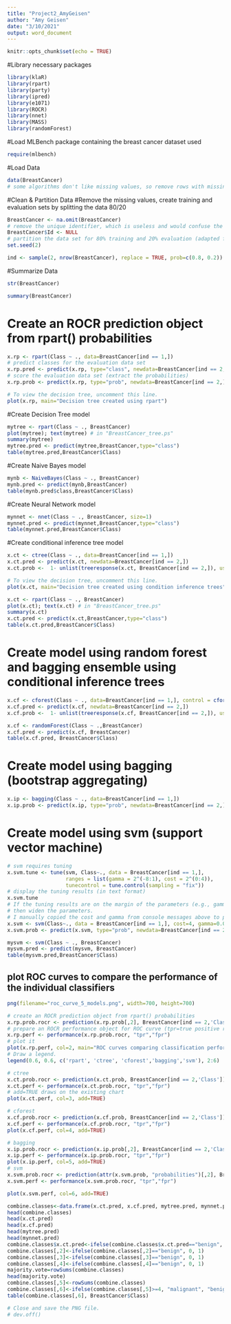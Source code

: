 ---
title: "Project2_AmyGeisen"
author: "Amy Geisen"
date: "3/10/2021"
output: word_document
---

```{r setup, include=FALSE}
knitr::opts_chunk$set(echo = TRUE)
```

#Library necessary packages
```{r}
library(klaR)
library(rpart)
library(party)
library(ipred)
library(e1071)
library(ROCR)
library(nnet)
library(MASS)
library(randomForest)
```
#Load MLBench package containing the breast cancer dataset used
```{r}
require(mlbench)
```

#Load Data
```{r}
data(BreastCancer)
# some algorithms don't like missing values, so remove rows with missing values
```

#Clean & Partition Data
#Remove the missing values, create training and evaluation sets by splitting the data 80/20
```{r}
BreastCancer <- na.omit(BreastCancer) 
# remove the unique identifier, which is useless and would confuse the machine learning algorithms
BreastCancer$Id <- NULL 
# partition the data set for 80% training and 20% evaluation (adapted from ?randomForest)
set.seed(2)

ind <- sample(2, nrow(BreastCancer), replace = TRUE, prob=c(0.8, 0.2))
```

#Summarize Data
```{r}
str(BreastCancer)
```

```{r}
summary(BreastCancer)
```

# Create an ROCR prediction object from rpart() probabilities
```{r}
x.rp <- rpart(Class ~ ., data=BreastCancer[ind == 1,])
# predict classes for the evaluation data set
x.rp.pred <- predict(x.rp, type="class", newdata=BreastCancer[ind == 2,])
# score the evaluation data set (extract the probabilities)
x.rp.prob <- predict(x.rp, type="prob", newdata=BreastCancer[ind == 2,])

# To view the decision tree, uncomment this line.
plot(x.rp, main="Decision tree created using rpart")
```
#Create Decision Tree model
```{r}
mytree <- rpart(Class ~ ., BreastCancer)
plot(mytree); text(mytree) # in "BreastCancer_tree.ps"
summary(mytree)
mytree.pred <- predict(mytree,BreastCancer,type="class")
table(mytree.pred,BreastCancer$Class)
```

#Create Naive Bayes model
```{r}
mynb <- NaiveBayes(Class ~ ., BreastCancer)
mynb.pred <- predict(mynb,BreastCancer)
table(mynb.pred$class,BreastCancer$Class)
```
#Create Neural Network model
```{r}
mynnet <- nnet(Class ~ ., BreastCancer, size=1)
mynnet.pred <- predict(mynnet,BreastCancer,type="class")
table(mynnet.pred,BreastCancer$Class)
```

#Create conditional inference tree model
```{r}
x.ct <- ctree(Class ~ ., data=BreastCancer[ind == 1,])
x.ct.pred <- predict(x.ct, newdata=BreastCancer[ind == 2,])
x.ct.prob <-  1- unlist(treeresponse(x.ct, BreastCancer[ind == 2,]), use.names=F)[seq(1,nrow(BreastCancer[ind == 2,])*2,2)]

# To view the decision tree, uncomment this line.
plot(x.ct, main="Decision tree created using condition inference trees")
```
```{r}
x.ct <- rpart(Class ~ ., BreastCancer)
plot(x.ct); text(x.ct) # in "BreastCancer_tree.ps"
summary(x.ct)
x.ct.pred <- predict(x.ct,BreastCancer,type="class")
table(x.ct.pred,BreastCancer$Class)
```
# Create model using random forest and bagging ensemble using conditional inference trees
```{r}
x.cf <- cforest(Class ~ ., data=BreastCancer[ind == 1,], control = cforest_unbiased(mtry = ncol(BreastCancer)-2))
x.cf.pred <- predict(x.cf, newdata=BreastCancer[ind == 2,])
x.cf.prob <-  1- unlist(treeresponse(x.cf, BreastCancer[ind == 2,]), use.names=F)[seq(1,nrow(BreastCancer[ind == 2,])*2,2)]
```

```{r}
x.cf <- randomForest(Class ~ .,BreastCancer)
x.cf.pred <- predict(x.cf, BreastCancer)
table(x.cf.pred, BreastCancer$Class)
```
# Create model using bagging (bootstrap aggregating)
```{r}
x.ip <- bagging(Class ~ ., data=BreastCancer[ind == 1,])
x.ip.prob <- predict(x.ip, type="prob", newdata=BreastCancer[ind == 2,])
```

# Create model using svm (support vector machine)
```{r}
# svm requires tuning
x.svm.tune <- tune(svm, Class~., data = BreastCancer[ind == 1,],
                   ranges = list(gamma = 2^(-8:1), cost = 2^(0:4)),
                   tunecontrol = tune.control(sampling = "fix"))
# display the tuning results (in text format)
x.svm.tune
# If the tuning results are on the margin of the parameters (e.g., gamma = 2^-8), 
# then widen the parameters.
# I manually copied the cost and gamma from console messages above to parameters below.
x.svm <- svm(Class~., data = BreastCancer[ind == 1,], cost=4, gamma=0.0625, probability = TRUE)
x.svm.prob <- predict(x.svm, type="prob", newdata=BreastCancer[ind == 2,], probability = TRUE)
```

```{r}
mysvm <- svm(Class ~ ., BreastCancer)
mysvm.pred <- predict(mysvm, BreastCancer)
table(mysvm.pred,BreastCancer$Class)
```

## plot ROC curves to compare the performance of the individual classifiers


```{r}
png(filename="roc_curve_5_models.png", width=700, height=700)
```

```{r}
# create an ROCR prediction object from rpart() probabilities
x.rp.prob.rocr <- prediction(x.rp.prob[,2], BreastCancer[ind == 2,'Class'])
# prepare an ROCR performance object for ROC curve (tpr=true positive rate, fpr=false positive rate)
x.rp.perf <- performance(x.rp.prob.rocr, "tpr","fpr")
# plot it
plot(x.rp.perf, col=2, main="ROC curves comparing classification performance of five machine learning models")
# Draw a legend.
legend(0.6, 0.6, c('rpart', 'ctree', 'cforest','bagging','svm'), 2:6)

# ctree
x.ct.prob.rocr <- prediction(x.ct.prob, BreastCancer[ind == 2,'Class'])
x.ct.perf <- performance(x.ct.prob.rocr, "tpr","fpr")
# add=TRUE draws on the existing chart 
plot(x.ct.perf, col=3, add=TRUE)

# cforest
x.cf.prob.rocr <- prediction(x.cf.prob, BreastCancer[ind == 2,'Class'])
x.cf.perf <- performance(x.cf.prob.rocr, "tpr","fpr")
plot(x.cf.perf, col=4, add=TRUE)

# bagging
x.ip.prob.rocr <- prediction(x.ip.prob[,2], BreastCancer[ind == 2,'Class'])
x.ip.perf <- performance(x.ip.prob.rocr, "tpr","fpr")
plot(x.ip.perf, col=5, add=TRUE)
# svm
x.svm.prob.rocr <- prediction(attr(x.svm.prob, "probabilities")[,2], BreastCancer[ind == 2,'Class'])
x.svm.perf <- performance(x.svm.prob.rocr, "tpr","fpr")

plot(x.svm.perf, col=6, add=TRUE)
```
```{r}
combine.classes<-data.frame(x.ct.pred, x.cf.pred, mytree.pred, mynnet.pred)
head(combine.classes)
head(x.ct.pred)
head(x.cf.pred)
head(mytree.pred)
head(mynnet.pred)
combine.classes$x.ct.pred<-ifelse(combine.classes$x.ct.pred=="benign", 0, 1)
combine.classes[,2]<-ifelse(combine.classes[,2]=="benign", 0, 1)
combine.classes[,3]<-ifelse(combine.classes[,3]=="benign", 0, 1)
combine.classes[,4]<-ifelse(combine.classes[,4]=="benign", 0, 1)
majority.vote=rowSums(combine.classes)
head(majority.vote)
combine.classes[,5]<-rowSums(combine.classes)
combine.classes[,6]<-ifelse(combine.classes[,5]>=4, "malignant", "benign")
table(combine.classes[,6], BreastCancer$Class)

```

```{r}
# Close and save the PNG file.
# dev.off()
```